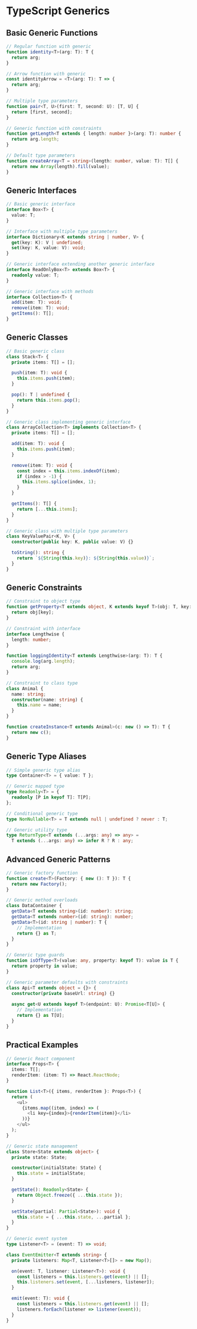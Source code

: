 # TypeScript Generics

## Basic Generic Functions
```typescript
// Regular function with generic
function identity<T>(arg: T): T {
  return arg;
}

// Arrow function with generic
const identityArrow = <T>(arg: T): T => {
  return arg;
}

// Multiple type parameters
function pair<T, U>(first: T, second: U): [T, U] {
  return [first, second];
}

// Generic function with constraints
function getLength<T extends { length: number }>(arg: T): number {
  return arg.length;
}

// Default type parameters
function createArray<T = string>(length: number, value: T): T[] {
  return new Array(length).fill(value);
}
```

## Generic Interfaces
```typescript
// Basic generic interface
interface Box<T> {
  value: T;
}

// Interface with multiple type parameters
interface Dictionary<K extends string | number, V> {
  get(key: K): V | undefined;
  set(key: K, value: V): void;
}

// Generic interface extending another generic interface
interface ReadOnlyBox<T> extends Box<T> {
  readonly value: T;
}

// Generic interface with methods
interface Collection<T> {
  add(item: T): void;
  remove(item: T): void;
  getItems(): T[];
}
```

## Generic Classes
```typescript
// Basic generic class
class Stack<T> {
  private items: T[] = [];

  push(item: T): void {
    this.items.push(item);
  }

  pop(): T | undefined {
    return this.items.pop();
  }
}

// Generic class implementing generic interface
class ArrayCollection<T> implements Collection<T> {
  private items: T[] = [];

  add(item: T): void {
    this.items.push(item);
  }

  remove(item: T): void {
    const index = this.items.indexOf(item);
    if (index > -1) {
      this.items.splice(index, 1);
    }
  }

  getItems(): T[] {
    return [...this.items];
  }
}

// Generic class with multiple type parameters
class KeyValuePair<K, V> {
  constructor(public key: K, public value: V) {}

  toString(): string {
    return `${String(this.key)}: ${String(this.value)}`;
  }
}
```

## Generic Constraints
```typescript
// Constraint to object type
function getProperty<T extends object, K extends keyof T>(obj: T, key: K): T[K] {
  return obj[key];
}

// Constraint with interface
interface Lengthwise {
  length: number;
}

function loggingIdentity<T extends Lengthwise>(arg: T): T {
  console.log(arg.length);
  return arg;
}

// Constraint to class type
class Animal {
  name: string;
  constructor(name: string) {
    this.name = name;
  }
}

function createInstance<T extends Animal>(c: new () => T): T {
  return new c();
}
```

## Generic Type Aliases
```typescript
// Simple generic type alias
type Container<T> = { value: T };

// Generic mapped type
type Readonly<T> = {
  readonly [P in keyof T]: T[P];
};

// Conditional generic type
type NonNullable<T> = T extends null | undefined ? never : T;

// Generic utility type
type ReturnType<T extends (...args: any) => any> = 
  T extends (...args: any) => infer R ? R : any;
```

## Advanced Generic Patterns
```typescript
// Generic factory function
function create<T>(Factory: { new (): T }): T {
  return new Factory();
}

// Generic method overloads
class DataContainer {
  getData<T extends string>(id: number): string;
  getData<T extends number>(id: string): number;
  getData<T>(id: string | number): T {
    // Implementation
    return {} as T;
  }
}

// Generic type guards
function isOfType<T>(value: any, property: keyof T): value is T {
  return property in value;
}

// Generic parameter defaults with constraints
class Api<T extends object = {}> {
  constructor(private baseUrl: string) {}
  
  async get<U extends keyof T>(endpoint: U): Promise<T[U]> {
    // Implementation
    return {} as T[U];
  }
}
```

## Practical Examples
```typescript
// Generic React component
interface Props<T> {
  items: T[];
  renderItem: (item: T) => React.ReactNode;
}

function List<T>({ items, renderItem }: Props<T>) {
  return (
    <ul>
      {items.map((item, index) => (
        <li key={index}>{renderItem(item)}</li>
      ))}
    </ul>
  );
}

// Generic state management
class Store<State extends object> {
  private state: State;

  constructor(initialState: State) {
    this.state = initialState;
  }

  getState(): Readonly<State> {
    return Object.freeze({ ...this.state });
  }

  setState(partial: Partial<State>): void {
    this.state = { ...this.state, ...partial };
  }
}

// Generic event system
type Listener<T> = (event: T) => void;

class EventEmitter<T extends string> {
  private listeners: Map<T, Listener<T>[]> = new Map();

  on(event: T, listener: Listener<T>): void {
    const listeners = this.listeners.get(event) || [];
    this.listeners.set(event, [...listeners, listener]);
  }

  emit(event: T): void {
    const listeners = this.listeners.get(event) || [];
    listeners.forEach(listener => listener(event));
  }
}
```